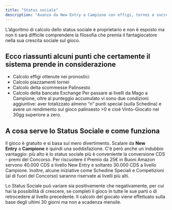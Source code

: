 ```yaml
---
title: "Status sociale"
description: "Avanza da New Entry a Campione con effigi, tornei e successo nel palinsesto. Supera sfide speciali e scala i livelli"
---
```


L’algoritmo di calcolo dello status sociale è proprietario e non è esposto ma non ti sarà difficile comprendere la filosofia che premia il fantagiocatore nella sua crescita sociale sul gioco.

## Ecco riassunti alcuni punti che certamente il sistema prende in considerazione

- Calcolo effigi ottenute nei pronostici
- Calcolo piazzamenti tornei
- Calcolo delta scommesse Palinsesto
- Calcolo delta bancate Exchange Per passare ai livelli da Mago a Campione, oltre al punteggio accumulato vi sono due condizioni aggiuntive: aver totalizzato almeno “n” punti special (sulla Schedina) e avere un rendimento sul gioco palinsesto \>0 e cioè Vinto-Giocato nei 30gg superiore a zero.

## A cosa serve lo Status Sociale e come funziona

Il gioco è gratuito e si basa sul mero divertimento. Scalare da **New Entry** a **Campione** è quindi una soddisfazione. C'è però anche un indubbio vantaggio: più alto è lo status sociale più è conveniente la conversione CDS - premi del Concorso. Per riscuotere il Premio da 25€ in Buoni Amazon servono 40.000 CDS a livello New Entry e soltanto 30.000 CDS a livello Campione. Inoltre, alcune iniziative come Schedine Speciali e Competizioni (al di fuori del Concorso) saranno riservate ai livelli più alti.

<Warning>
  Lo Status Sociale può variare sia positivamente che negativamente, per cui hai la possibilità di crescere, se completi il gioco in tutte le sue parti o di retrocedere al livello precedente. Il calcolo del giocato viene effettuato sulla base degli ultimi 30 giorni ma non a scadenza mensile.
</Warning>